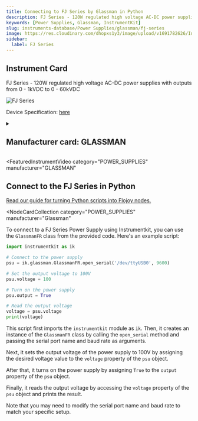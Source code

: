 ```yaml
---
title: Connecting to FJ Series by Glassman in Python
description: FJ Series - 120W regulated high voltage AC-DC power supplies with outputs from 0 - 1kVDC to 0 - 60kVDC
keywords: [Power Supplies, Glassman, InstrumentKit]
slug: instruments-database/Power Supplies/glassman/fj-series
image: https://res.cloudinary.com/dhopxs1y3/image/upload/v1691782626/Instruments/Power%20Supplies/FJ-Series/FJ-Series.webp
sidebar:
  label: FJ Series
---
```



## Instrument Card

FJ Series - 120W regulated high voltage AC-DC power supplies with outputs from 0 - 1kVDC to 0 - 60kVDC

![FJ Series](https://res.cloudinary.com/dhopxs1y3/image/upload/v1691782626/Instruments/Power%20Supplies/FJ-Series/FJ-Series.webp)

Device Specification: [here](https://www.xppower.com/portals/0/pdfs/SF_FJ.pdf)

<details style={{ marginTop: "15px"}}>
<summary><h2 style={{display:'inline'}}>Manufacturer card: GLASSMAN</h2></summary>

![GLASSMAN](https://res.cloudinary.com/dhopxs1y3/image/upload/v1692806188/Instruments/Vendor%20Logos/Glassman.png)

Looking for the leading manufacturer of AC-DC **power** supplies, DC-DC converters, high voltage, RF & custom **power** products? Discover our extensive range.

- Headquarters: Singapore
- Yearly Revenue (millions, USD): 295
- Vendor Website: [here](https://www.xppower.com)

</details>


<FeaturedInstrumentVideo
  category="POWER_SUPPLIES"
  manufacturer="GLASSMAN"
></FeaturedInstrumentVideo>

## Connect to the FJ Series in Python

[Read our guide for turning Python scripts into Flojoy nodes.](https://docs.flojoy.ai/contribution/blocks/custom-flojoy-block/)


<Tabs>
<TabItem value="Flojoy" label="Flojoy" className="flojoy-instrument-tabs">

<NodeCardCollection
  category="POWER_SUPPLIES"
  manufacturer="Glassman"
></NodeCardCollection>

</TabItem>
<TabItem value="InstrumentKit" label="InstrumentKit">

To connect to a FJ Series Power Supply using Instrumentkit, you can use the `GlassmanFR` class from the provided code. Here's an example script:

```python
import instrumentkit as ik

# Connect to the power supply
psu = ik.glassman.GlassmanFR.open_serial('/dev/ttyUSB0', 9600)

# Set the output voltage to 100V
psu.voltage = 100

# Turn on the power supply
psu.output = True

# Read the output voltage
voltage = psu.voltage
print(voltage)
```

This script first imports the `instrumentkit` module as `ik`. Then, it creates an instance of the `GlassmanFR` class by calling the `open_serial` method and passing the serial port name and baud rate as arguments.

Next, it sets the output voltage of the power supply to 100V by assigning the desired voltage value to the `voltage` property of the `psu` object.

After that, it turns on the power supply by assigning `True` to the `output` property of the `psu` object.

Finally, it reads the output voltage by accessing the `voltage` property of the `psu` object and prints the result.

Note that you may need to modify the serial port name and baud rate to match your specific setup.

</TabItem>
</Tabs>
